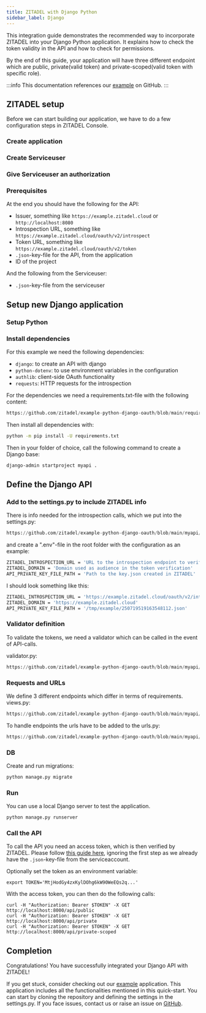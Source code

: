 ```yaml
---
title: ZITADEL with Django Python 
sidebar_label: Django
---
```



This integration guide demonstrates the recommended way to incorporate ZITADEL into your Django Python application.
It explains how to check the token validity in the API and how to check for permissions.

By the end of this guide, your application will have three different endpoint which are public, private(valid token) and private-scoped(valid token with specific role).

:::info
This documentation references our [example](https://github.com/zitadel/example-django-python-oauth) on GitHub.
:::

## ZITADEL setup

Before we can start building our application, we have to do a few configuration steps in ZITADEL Console.

### Create application

<AppJWT/>

### Create Serviceuser

<ServiceuserJWT/>

### Give Serviceuser an authorization

<ServiceuserRole/>

### Prerequisites

At the end you should have the following for the API:
- Issuer, something like `https://example.zitadel.cloud` or `http://localhost:8080`
- Introspection URL, something like `https://example.zitadel.cloud/oauth/v2/introspect`
- Token URL, something like `https://example.zitadel.cloud/oauth/v2/token`
- `.json`-key-file for the API, from the application
- ID of the project

And the following from the Serviceuser:
- `.json`-key-file from the serviceuser

## Setup new Django application

### Setup Python

<SetupPython/>

### Install dependencies

For this example we need the following dependencies:
- `django`: to create an API with django
- `python-dotenv`: to use environment variables in the configuration
- `authlib`: client-side OAuth functionality
- `requests`: HTTP requests for the introspection


For the dependencies we need a requirements.txt-file with the following content:

```python reference
https://github.com/zitadel/example-python-django-oauth/blob/main/requirements.txt
```

Then install all dependencies with:
```bash
python -m pip install -U requirements.txt
```

Then in your folder of choice, call the following command to create a Django base:
```bash
django-admin startproject myapi .
```

## Define the Django API

### Add to the settings.py to include ZITADEL info

There is info needed for the introspection calls, which we put into the settings.py:

```python reference
https://github.com/zitadel/example-python-django-oauth/blob/main/myapi/settings.py#L125-L133
```

and create a ".env"-file in the root folder with the configuration as an example:
```bash
ZITADEL_INTROSPECTION_URL = 'URL to the introspection endpoint to verify the provided token'
ZITADEL_DOMAIN = 'Domain used as audience in the token verification'
API_PRIVATE_KEY_FILE_PATH = 'Path to the key.json created in ZITADEL'
```

I should look something like this:

```bash
ZITADEL_INTROSPECTION_URL = 'https://example.zitadel.cloud/oauth/v2/introspect'
ZITADEL_DOMAIN = 'https://example.zitadel.cloud'
API_PRIVATE_KEY_FILE_PATH = '/tmp/example/250719519163548112.json'
```

### Validator definition

To validate the tokens, we need a validator which can be called in the event of API-calls.

validator.py:

```python reference
https://github.com/zitadel/example-python-django-oauth/blob/main/myapi/validator.py
```

### Requests and URLs

We define 3 different endpoints which differ in terms of requirements.
views.py:

```python reference
https://github.com/zitadel/example-python-django-oauth/blob/main/myapi/views.py
```

To handle endpoints the urls have to be added to the urls.py:

```python reference
https://github.com/zitadel/example-python-django-oauth/blob/main/myapi/urls.py
```

### DB

Create and run migrations:

```bash
python manage.py migrate
```

### Run

You can use a local Django server to test the application.

```bash
python manage.py runserver
```

### Call the API

To call the API you need an access token, which is then verified by ZITADEL.
Please follow [this guide here](https://zitadel.com/docs/guides/integrate/private-key-jwt#get-an-access-token), ignoring the first step as we already have the `.json`-key-file from the serviceaccount.

Optionally set the token as an environment variable:
```
export TOKEN='MtjHodGy4zxKylDOhg6kW90WeEQs2q...'
```

With the access token, you can then do the following calls:
```
curl -H "Authorization: Bearer $TOKEN" -X GET http://localhost:8000/api/public
curl -H "Authorization: Bearer $TOKEN" -X GET http://localhost:8000/api/private
curl -H "Authorization: Bearer $TOKEN" -X GET http://localhost:8000/api/private-scoped
```

## Completion

Congratulations! You have successfully integrated your Django API with ZITADEL!

If you get stuck, consider checking out our [example](https://github.com/zitadel/example-python-django-oauth) application. This application includes all the functionalities mentioned in this quick-start. You can start by cloning the repository and defining the settings in the settings.py. If you face issues, contact us or raise an issue on [GitHub](https://github.com/zitadel/example-python-django-oauth/issues).
